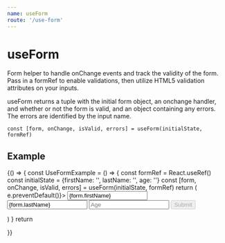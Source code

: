 ```yaml
---
name: useForm
route: '/use-form'
---
```



# useForm

Form helper to handle onChange events and track the validity of the form. Pass in a formRef to enable validations, then utilize HTML5 validation attributes on your inputs.

useForm returns a tuple with the initial form object, an onchange handler, and whether or not the form is valid, and an object containing any errors. The errors are identified by the input name.

```
const [form, onChange, isValid, errors] = useForm(initialState, formRef)
```

## Example

<Playground>
  {() => {
    const UseFormExample = () => {
      const formRef = React.useRef()
      const initialState = {firstName: '', lastName: '', age: ''}
      const [form, onChange, isValid, errors] = useForm(initialState, formRef)
      return (
        <form ref={formRef} onSubmit={e => e.preventDefault()}>
          <UiFormField label="First Name" horizontal>
            <Input
              type="text"
              placeholder="First Name"
              name="firstName"
              onChange={onChange}
              value={form.firstName}
              minLength={5}
            />
            <UiFormError message={errors.firstName} />
          </UiFormField>
          <UiFormField label="Last Name" horizontal>
            <Input
              type="text"
              placeholder="Last Name"
              name="lastName"
              onChange={onChange}
              value={form.lastName}
              minLength={5}
            />
            <UiFormError message={errors.lastName} />
          </UiFormField>
          <UiFormField label="Age" horizontal>
            <Input
              type="number"
              placeholder="Age"
              name="age"
              onChange={onChange}
              value={form.age}
              max={10}
            />
            <UiFormError message={errors.age} />
          </UiFormField>
          <Button color="link" type="submit" disabled={!isValid}>
            Submit
          </Button>
        </form>
      )
    }
    return <UseFormExample />

}}

</Playground>

